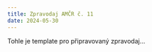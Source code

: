 ```yaml
---
title: Zpravodaj AMČR č. 11
date: 2024-05-30
---
```


Tohle je template pro připravovaný zpravodaj...